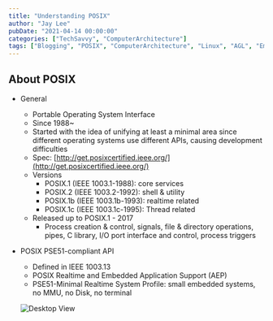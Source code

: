 ```yaml
---
title: "Understanding POSIX"
author: "Jay Lee"
pubDate: "2021-04-14 00:00:00"
categories: ["TechSavvy", "ComputerArchitecture"]
tags: ["Blogging", "POSIX", "ComputerArchitecture", "Linux", "AGL", "EmbeddedLinux", "OpenEmbedded", "Yocto", "CrossDevelopment", "GCC", "GDB", "Toolchain"]
---
```


## About POSIX

- General
    - Portable Operating System Interface
    - Since 1988~
    - Started with the idea of unifying at least a minimal area since different operating systems use different APIs, causing development difficulties
    - Spec: [http://get.posixcertified.ieee.org/](http://get.posixcertified.ieee.org/)
    - Versions
        - POSIX.1 (IEEE 1003.1-1988): core services
        - POSIX.2 (IEEE 1003.2-1992): shell & utility
        - POSIX.1b (IEEE 1003.1b-1993): realtime related
        - POSIX.1c (IEEE 1003.1c-1995): Thread related
    - Released up to POSIX.1 - 2017
        - Process creation & control, signals, file & directory operations, pipes, C library, I/O port interface and control, process triggers

- POSIX PSE51-compliant API
    - Defined in IEEE 1003.13
    - POSIX Realtime and Embedded Application Support (AEP)
    - PSE51-Minimal Realtime System Profile: small embedded systems, no MMU, no Disk, no terminal

   ![Desktop View](/assets/img/posix_arch.png)
